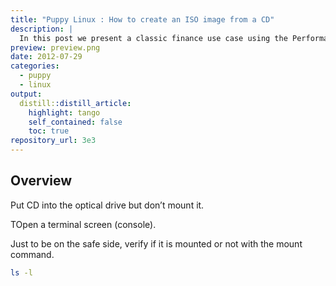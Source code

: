 ```yaml
---
title: "Puppy Linux : How to create an ISO image from a CD"
description: |
  In this post we present a classic finance use case using the PerformanceAnalytics, quantmod, and dygraphs packages. We'll demonstrate importing stock data, building a portfolio, and then calculating the Sharpe Ratio. 
preview: preview.png
date: 2012-07-29
categories:
  - puppy
  - linux
output: 
  distill::distill_article:
    highlight: tango
    self_contained: false
    toc: true
repository_url: 3e3
---
```


## Overview

Put CD into the optical drive but don’t mount it.

TOpen a terminal screen (console).

Just to be on the safe side, verify if it is mounted or not with the mount command.

```bash
ls -l
```

